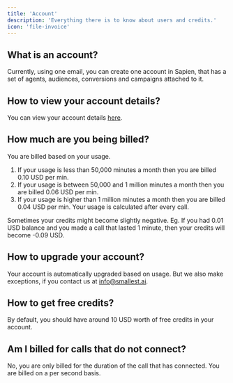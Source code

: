 ```yaml
---
title: 'Account'
description: 'Everything there is to know about users and credits.'
icon: 'file-invoice'
---
```


## What is an account?
Currently, using one email, you can create one account in Sapien, that has a set of
agents, audiences, conversions and campaigns attached to it. 

## How to view your account details?
You can view your account details [here](https://sapien-beige.vercel.app/dashboard/user-payment).

## How much are you being billed?
You are billed based on your usage.
1. If your usage is less than 50,000 minutes a month then you are billed 0.10 USD per min.
2. If your usage is between 50,000 and 1 million minutes a month then you are billed 0.06 USD per min.
3. If your usage is higher than 1 million minutes a month then you are billed 0.04 USD per min.
Your usage is calculated after every call.
<Note>
Sometimes your credits might become slightly negative. Eg. If you had 0.01 USD balance and you made a call 
that lasted 1 minute, then your credits will become -0.09 USD.
</Note>

## How to upgrade your account?
Your account is automatically upgraded based on usage. But we also make exceptions, if you contact us at info@smallest.ai.

## How to get free credits?
By default, you should have around 10 USD worth of free credits in your account.

## Am I billed for calls that do not connect?
No, you are only billed for the duration of the call that has connected. You are billed on a per second basis.